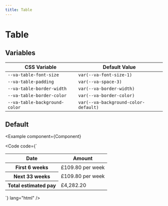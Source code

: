 ```yaml
---
title: Table
---
```



# Table

## Variables

| CSS Variable                  | Default Value                        |
| ----------------------------- | ------------------------------------ |
| `--va-table-font-size`        | `var(--va-font-size-1)`              |
| `--va-table-padding`          | `var(--va-space-3)`                  |
| `--va-table-border-width`     | `var(--va-border-width)`             |
| `--va-table-border-color`     | `var(--va-border-color)`             |
| `--va-table-background-color` | `var(--va-background-color-default)` |

## Default

<Example
  component={Component}

>

<Code
  code={`<table class="va-table">
    <thead>
      <tr>
        <th>Date</th>
        <th>Amount</th>
      </tr>
    </thead>
    <tbody>
      <tr>
        <th>First 6 weeks</th>
        <td>£109.80 per week</td>
      </tr>
      <tr>
        <th>Next 33 weeks</th>
        <td>£109.80 per week</td>
      </tr>
      <tr>
        <th>Total estimated pay</th>
        <td>£4,282.20</td>
      </tr>
    </tbody>
  </table>`}
  lang="html"
/>

</Example>
